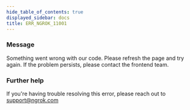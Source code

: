 ```yaml
---
hide_table_of_contents: true
displayed_sidebar: docs
title: ERR_NGROK_11001
---
```




### Message

Something went wrong with our code. Please refresh the page and try again. If the problem persists, please contact the frontend team.

<ErrorDetails error="err_ngrok_11001" />

### Further help

If you're having trouble resolving this error, please reach out to [support@ngrok.com](mailto:support@ngrok.com?subject=Help%20with%20ERR_NGROK_11001)
